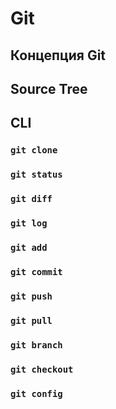 # Git {#appendix_git}

## Концепция Git

## Source Tree

## CLI

### `git clone`

### `git status`

### `git diff`

### `git log`

### `git add`

### `git commit`

### `git push`

### `git pull`

### `git branch`

### `git checkout`

### `git config`

